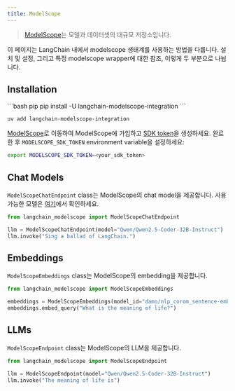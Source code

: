 ```yaml
---
title: ModelScope
---
```


>[ModelScope](https://www.modelscope.cn/home)는 모델과 데이터셋의 대규모 저장소입니다.

이 페이지는 LangChain 내에서 modelscope 생태계를 사용하는 방법을 다룹니다.
설치 및 설정, 그리고 특정 modelscope wrapper에 대한 참조, 이렇게 두 부분으로 나뉩니다.

## Installation

<CodeGroup>
```bash pip
pip install -U langchain-modelscope-integration
```

```bash uv
uv add langchain-modelscope-integration
```
</CodeGroup>

[ModelScope](https://modelscope.cn/)로 이동하여 ModelScope에 가입하고 [SDK token](https://modelscope.cn/my/myaccesstoken)을 생성하세요. 완료한 후 `MODELSCOPE_SDK_TOKEN` environment variable을 설정하세요:

```bash
export MODELSCOPE_SDK_TOKEN=<your_sdk_token>
```

## Chat Models

`ModelScopeChatEndpoint` class는 ModelScope의 chat model을 제공합니다. 사용 가능한 모델은 [여기](https://www.modelscope.cn/docs/model-service/API-Inference/intro)에서 확인하세요.

```python
from langchain_modelscope import ModelScopeChatEndpoint

llm = ModelScopeChatEndpoint(model="Qwen/Qwen2.5-Coder-32B-Instruct")
llm.invoke("Sing a ballad of LangChain.")
```

## Embeddings

`ModelScopeEmbeddings` class는 ModelScope의 embedding을 제공합니다.

```python
from langchain_modelscope import ModelScopeEmbeddings

embeddings = ModelScopeEmbeddings(model_id="damo/nlp_corom_sentence-embedding_english-base")
embeddings.embed_query("What is the meaning of life?")
```

## LLMs
`ModelScopeEndpoint` class는 ModelScope의 LLM을 제공합니다.

```python
from langchain_modelscope import ModelScopeEndpoint

llm = ModelScopeEndpoint(model="Qwen/Qwen2.5-Coder-32B-Instruct")
llm.invoke("The meaning of life is")
```